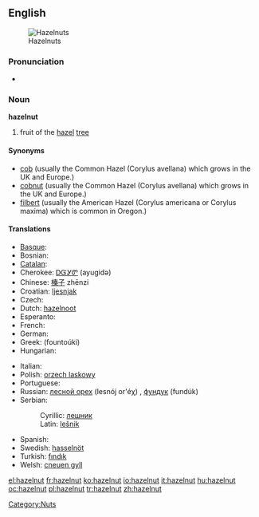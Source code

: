 ==English==
[[Image:Hazelnuts.jpg|thumb|Hazelnuts]]

===Pronunciation===
* {{audio|en-us-hazelnut.ogg|Audio (US)}}

===Noun===
'''hazelnut'''

# fruit of the [[hazel]] [[tree]]

====Synonyms====
* [[cob]]  (usually the Common Hazel (Corylus avellana) which grows in the UK and Europe.)
* [[cobnut]]  (usually the Common Hazel (Corylus avellana) which grows in the UK and Europe.)
* [[filbert]]  (usually the American Hazel (Corylus americana or Corylus maxima) which is common in Oregon.)

====Translations====
{{top}}
* [[Basque]]: {{t-|eu|hur|xs=Basque}}
* Bosnian: {{t-|bs|lješnik|m}}
* [[Catalan]]: {{t-|ca|avellana|f}}
* Cherokee: [[ᎠᏳᎩᏛ]] (ayugidǝ)
* Chinese: [[榛子]]  zhēnzi
* Croatian: [[ljesnjak]]
* Czech: {{t-|cs|lískový ořech|m}}
* Dutch: [[hazelnoot]] {{f}}
* Esperanto: {{t-|eo|avelo|xs=Esperanto}}
* French: {{t+|fr|noisette|f}}
* German: {{t-|de|Haselnuss|f}}
* Greek: {{t+|el|φουντούκι|n|sc=Grek}} (fountoúki)
* Hungarian: {{t+|hu|mogyoró}}
{{mid}}
* Italian: {{t+|it|nocciola|f}}
* Polish: [[orzech laskowy]] {{m}}
* Portuguese: {{t+|pt|avelã|f}}
* Russian: [[лесной орех]] (lesnój or'éχ) {{m}}, [[фундук]] (fundúk) {{m}}
* Serbian:
*: Cyrillic: [[лешник#Serbian|лешник]] {{m}}
*: Latin: [[lešnik#Serbian|lešnik]] {{m}}
* Spanish: {{t+|es|avellana|f}}
* Swedish: [[hasselnöt]] {{c}}
* Turkish: [[fındık]]
* Welsh: [[cneuen gyll]] {{f}}
{{bottom}}

[[Category:Nuts]]

[[el:hazelnut]]
[[fr:hazelnut]]
[[ko:hazelnut]]
[[io:hazelnut]]
[[it:hazelnut]]
[[hu:hazelnut]]
[[oc:hazelnut]]
[[pl:hazelnut]]
[[tr:hazelnut]]
[[zh:hazelnut]]